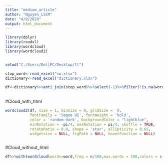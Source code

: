 ---
title: "medium_article"
author: "Nguyen_LSCM"
date: "4/8/2020"
output: html_document
---


```{r }
library(dplyr)
library(readxl)
library(wordcloud)
library(wordcloud2)


setwd("C:/Users/DellPC/Desktop/tt")

stop_word<-read_excel("sw.xlsx")
dictionary<-read_excel("dictionary.xlsx")

```

```{r}

df<-dictionary%>%anti_join(stop_word)%>%select(-1)%>%filter(!is.na(word),!word %in% c("[","]","–","“"))
      
```

#Cloud_with_html
```{r}


wordcloud2(df, size = 1, minSize = 0, gridSize =  0,
           fontFamily = 'Segoe UI', fontWeight = 'bold',
           color = 'random-dark', backgroundColor = "lightblue",
           minRotation = -pi/4, maxRotation = pi/4, shuffle = TRUE,
           rotateRatio = 0.8, shape = 'star', ellipticity = 0.65,
           widgetsize = NULL, figPath = NULL, hoverFunction = NULL)



```

#Cloud_without_html
```{r}

df%>%with(wordcloud(words=word,freq = n/100,max.words = 100,colors = c(brewer.pal(8,"Set1"))))

```
